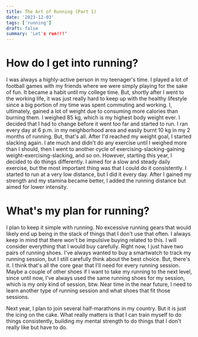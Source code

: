 ```yaml
---
title: The Art of Running (Part 1)
date: '2023-12-03'
tags: ['running']
draft: false
summary: 'Let's run!!!'
---
```


# How do I get into running?

I was always a highly-active person in my teenager's time. I played a lot of football games with my friends where we were simply playing for the sake of fun. It became a habit until my college time. But, shortly after I went to the working life, it was just really hard to keep up with the healthy lifestyle since a big portion of my time was spent commuting and working. I, ultimately, gained a lot of weight due to consuming more calories than burning them. I weighed 85 kg, which is my highest body weight ever. I decided that I had to change before it went too far and started to run. I ran every day at 6 p.m. in my neighborhood area and easily burnt 10 kg in my 2 months of running. But, that's all. After I'd reached my weight goal, I started slacking again. I ate much and didn't do any exercise until I weighed more than I should, then I went to another cycle of exercising-slacking-gaining weight-exercising-slacking, and so on.
However, starting this year, I decided to do things differently. I aimed for a slow and steady daily exercise, but the most important thing was that I could do it consistently. I started to run at a very low distance, but I did it every day. After I gained my strength and my stamina became better, I added the running distance but aimed for lower intensity.

# What's my plan for running?

I plan to keep it simple with running. No excessive running gears that would likely end up being in the stack of things that I don't use that often. I always keep in mind that there won't be impulsive buying related to this. I will consider everything that I would buy carefully. Right now, I just have two pairs of running shoes. I've always wanted to buy a smartwatch to track my running session, but I still carefully think about the best choice. But, there's it. I think that's all the core gear that I'll need for every running session. Maybe a couple of other shoes if I want to take my running to the next level, since until now, I've always used the same running shoes for my session, which is my only kind of session, btw. Near time in the near future, I need to learn another type of running session and what shoes that fit those sessions.

Next year, I plan to join several half-marathons in my country. But it is just the icing on the cake. What really matters is that I can train myself to do things consistently, building my mental strength to do things that I don't really like but have to do.
